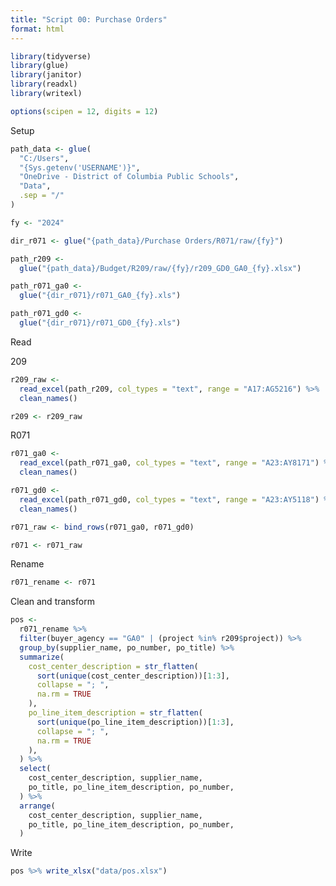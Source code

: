 ```yaml
---
title: "Script 00: Purchase Orders"
format: html
---
```


```r
library(tidyverse)
library(glue)
library(janitor)
library(readxl)
library(writexl)

options(scipen = 12, digits = 12)
```

Setup

```r
path_data <- glue(
  "C:/Users",
  "{Sys.getenv('USERNAME')}",
  "OneDrive - District of Columbia Public Schools",
  "Data",
  .sep = "/"
)

fy <- "2024"

dir_r071 <- glue("{path_data}/Purchase Orders/R071/raw/{fy}")

path_r209 <-
  glue("{path_data}/Budget/R209/raw/{fy}/r209_GD0_GA0_{fy}.xlsx")

path_r071_ga0 <-
  glue("{dir_r071}/r071_GA0_{fy}.xls")

path_r071_gd0 <-
  glue("{dir_r071}/r071_GD0_{fy}.xls")
```

Read

209

```r
r209_raw <-
  read_excel(path_r209, col_types = "text", range = "A17:AG5216") %>%
  clean_names()

r209 <- r209_raw
```

R071

```r
r071_ga0 <-
  read_excel(path_r071_ga0, col_types = "text", range = "A23:AY8171") %>%
  clean_names()

r071_gd0 <-
  read_excel(path_r071_gd0, col_types = "text", range = "A23:AY5118") %>%
  clean_names()

r071_raw <- bind_rows(r071_ga0, r071_gd0)

r071 <- r071_raw
```

Rename

```r
r071_rename <- r071
```

Clean and transform

```r
pos <-
  r071_rename %>%
  filter(buyer_agency == "GA0" | (project %in% r209$project)) %>%
  group_by(supplier_name, po_number, po_title) %>%
  summarize(
    cost_center_description = str_flatten(
      sort(unique(cost_center_description))[1:3],
      collapse = "; ",
      na.rm = TRUE
    ),
    po_line_item_description = str_flatten(
      sort(unique(po_line_item_description))[1:3],
      collapse = "; ",
      na.rm = TRUE
    ),
  ) %>%
  select(
    cost_center_description, supplier_name,
    po_title, po_line_item_description, po_number,
  ) %>%
  arrange(
    cost_center_description, supplier_name,
    po_title, po_line_item_description, po_number,
  )
```

Write

```r
pos %>% write_xlsx("data/pos.xlsx")
```
